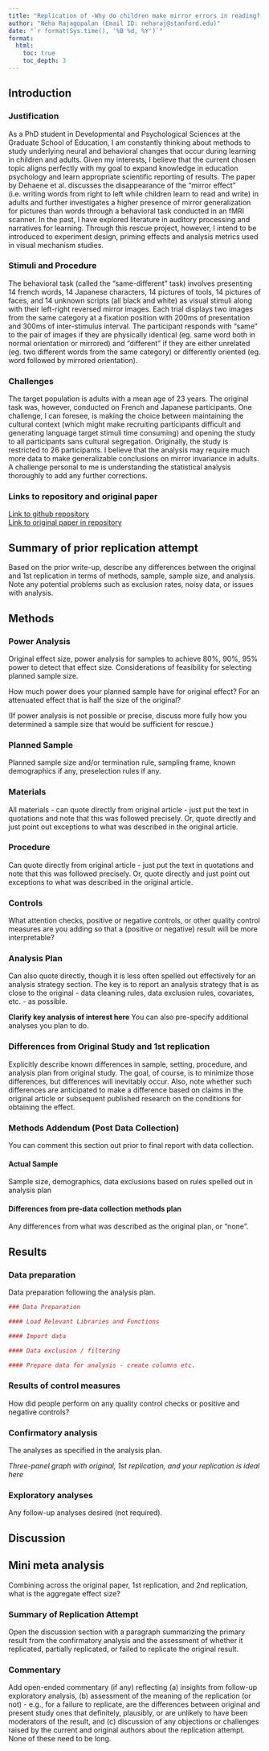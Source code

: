 ```yaml
---
title: "Replication of -Why do children make mirror errors in reading? Neural correlates of mirror invariance in the visual word form area- by Dehaene et al. (2009, NeuroImage)"
author: "Neha Rajagopalan (Email ID: neharaj@stanford.edu)"
date: "`r format(Sys.time(), '%B %d, %Y')`"
format:
  html:
    toc: true
    toc_depth: 3
---
```


<!-- Replication reports should all use this template to standardize reporting across projects.  These reports will be public supplementary materials that accompany the summary report(s) of the aggregate results. -->

## Introduction

<!-- [No abstract is needed.]  Each replication project will have a straightforward, no frills report of the study and results.  These reports will be publicly available as supplementary material for the aggregate report(s) of the project as a whole.  Also, to maximize project integrity, the intro and methods will be written and critiqued in advance of data collection.  Introductions can be just 1-2 paragraphs clarifying the main idea of the original study, the target finding for replication, and any other essential information.  It will NOT have a literature review -- that is in the original publication. You can write both the introduction and the methods in past tense.  -->

### Justification
As a PhD student in Developmental and Psychological Sciences at the Graduate School of Education, I am constantly thinking about methods to study underlying neural and behavioral changes that occur during learning in children and adults. Given my interests, I believe that the current chosen topic aligns perfectly with my goal to expand knowledge in education psychology and learn appropriate scientific reporting of results. The paper by Dehaene et al. discusses the disappearance of the “mirror effect” (i.e. writing words from right to left while children learn to read and write) in adults and further investigates a higher presence of mirror generalization for pictures than words through a behavioral task conducted in an fMRI scanner. In the past, I have explored literature in auditory processing and narratives for learning. Through this rescue project, however, I intend to be introduced to experiment design, priming effects and analysis metrics used in visual mechanism studies. 

### Stimuli and Procedure
The behavioral task (called the “same-different” task) involves presenting 14 french words, 14 Japanese characters, 14 pictures of tools, 14 pictures of faces, and 14 unknown scripts (all black and white) as visual stimuli along with their left-right reversed mirror images. Each trial displays two images from the same category at a fixation position with 200ms of presentation and 300ms of inter-stimulus interval. The participant responds with “same” to the pair of images if they are physically identical (eg. same word both in normal orientation or mirrored) and “different” if they are either unrelated (eg. two different words from the same category) or differently oriented (eg. word followed by mirrored orientation). 

### Challenges
The target population is adults with a mean age of 23 years. The original task was, however, conducted on French and Japanese participants. One challenge, I can foresee, is making the choice between maintaining the cultural context (which might make recruiting participants difficult and generating language target stimuli time consuming) and opening the study to all participants sans cultural segregation. Originally, the study is restricted to 26 participants. I believe that the analysis may require much more data to make generalizable conclusions on mirror invariance in adults. A challenge personal to me is understanding the statistical analysis thoroughly to add any further corrections.

### Links to repository and original paper
[Link to github repository](https://github.com/psych251/dehaene2009_rescue)  
[Link to original paper in repository](https://github.com/psych251/dehaene2009_rescue/blob/main/original_paper/Dehaene2009_original_paper.pdf)

## Summary of prior replication attempt

Based on the prior write-up, describe any differences between the original and 1st replication in terms of methods, sample, sample size, and analysis. Note any potential problems such as exclusion rates, noisy data, or issues with analysis. 

## Methods

### Power Analysis

Original effect size, power analysis for samples to achieve 80%, 90%, 95% power to detect that effect size.  Considerations of feasibility for selecting planned sample size.

How much power does your planned sample have for original effect? For an attenuated effect that is half the size of the original? 

(If power analysis is not possible or precise, discuss more fully how you determined a sample size that would be sufficient for rescue.)

### Planned Sample

Planned sample size and/or termination rule, sampling frame, known demographics if any, preselection rules if any.

### Materials

All materials - can quote directly from original article - just put the text in quotations and note that this was followed precisely.  Or, quote directly and just point out exceptions to what was described in the original article.

### Procedure	

Can quote directly from original article - just put the text in quotations and note that this was followed precisely.  Or, quote directly and just point out exceptions to what was described in the original article.

### Controls

What attention checks, positive or negative controls, or other quality control measures are you adding so that a (positive or negative) result will be more interpretable?


### Analysis Plan

Can also quote directly, though it is less often spelled out effectively for an analysis strategy section.  The key is to report an analysis strategy that is as close to the original - data cleaning rules, data exclusion rules, covariates, etc. - as possible.  

**Clarify key analysis of interest here**  You can also pre-specify additional analyses you plan to do.

### Differences from Original Study and 1st replication

Explicitly describe known differences in sample, setting, procedure, and analysis plan from original study.  The goal, of course, is to minimize those differences, but differences will inevitably occur.  Also, note whether such differences are anticipated to make a difference based on claims in the original article or subsequent published research on the conditions for obtaining the effect.

### Methods Addendum (Post Data Collection)

You can comment this section out prior to final report with data collection.

#### Actual Sample
  Sample size, demographics, data exclusions based on rules spelled out in analysis plan

#### Differences from pre-data collection methods plan
  Any differences from what was described as the original plan, or “none”.


## Results


### Data preparation

Data preparation following the analysis plan.
	
```r
### Data Preparation

#### Load Relevant Libraries and Functions

#### Import data

#### Data exclusion / filtering

#### Prepare data for analysis - create columns etc.
```

### Results of control measures

How did people perform on any quality control checks or positive and negative controls? 

### Confirmatory analysis

The analyses as specified in the analysis plan.  

*Three-panel graph with original, 1st replication, and your replication is ideal here*

### Exploratory analyses

Any follow-up analyses desired (not required).  

## Discussion

## Mini meta analysis
Combining across the original paper, 1st replication, and 2nd replication, what is the aggregate effect size? 

### Summary of Replication Attempt

Open the discussion section with a paragraph summarizing the primary result from the confirmatory analysis and the assessment of whether it replicated, partially replicated, or failed to replicate the original result.  

### Commentary

Add open-ended commentary (if any) reflecting (a) insights from follow-up exploratory analysis, (b) assessment of the meaning of the replication (or not) - e.g., for a failure to replicate, are the differences between original and present study ones that definitely, plausibly, or are unlikely to have been moderators of the result, and (c) discussion of any objections or challenges raised by the current and original authors about the replication attempt.  None of these need to be long.
